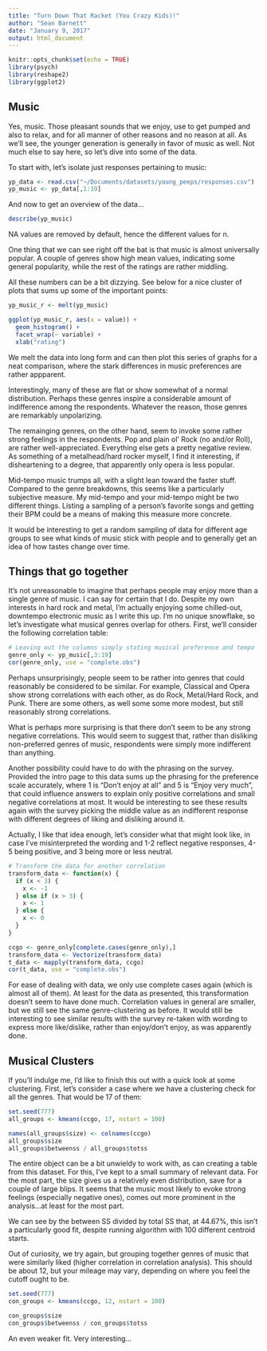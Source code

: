 ```yaml
---
title: "Turn Down That Racket (You Crazy Kids)!"
author: "Sean Barnett"
date: "January 9, 2017"
output: html_document
---
```


```r
knitr::opts_chunk$set(echo = TRUE)
library(psych)
library(reshape2)
library(ggplot2)
```

## Music

Yes, music. Those pleasant sounds that we enjoy, use to get pumped and also to relax, and for all manner of other reasons and no reason at all. As we'll see, the younger generation is generally in favor of music as well. Not much else to say here, so let's dive into some of the data.

To start with, let's isolate just responses pertaining to music:

```r
yp_data <- read.csv("~/Documents/datasets/young_peeps/responses.csv")
yp_music <- yp_data[,1:19]
```

And now to get an overview of the data...

```r
describe(yp_music)
```

NA values are removed by default, hence the different values for n.

One thing that we can see right off the bat is that music is almost universally popular. A couple of genres show high mean values, indicating some general popularity, while the rest of the ratings are rather middling.

All these numbers can be a bit dizzying. See below for a nice cluster of plots that sums up some of the important points:

```r
yp_music_r <- melt(yp_music)

ggplot(yp_music_r, aes(x = value)) + 
  geom_histogram() + 
  facet_wrap(~ variable) + 
  xlab("rating")
```

We melt the data into long form and can then plot this series of graphs for a neat comparison, where the stark differences in music preferences are rather appparent.

Interestingly, many of these are flat or show somewhat of a normal distribution. Perhaps these genres inspire a considerable amount of indifference among the respondents. Whatever the reason, those genres are remarkably unpolarizing.

The remainging genres, on the other hand, seem to invoke some rather strong feelings in the respondents. Pop and plain ol' Rock (no and/or Roll), are rather well-appreciated. Everything else gets a pretty negative review. As something of a metalhead/hard rocker myself, I find it interesting, if disheartening to a degree, that apparently only opera is less popular.

Mid-tempo music trumps all, with a slight lean toward the faster stuff. Compared to the genre breakdowns, this seems like a particularly subjective measure. My mid-tempo and your mid-tempo might be two different things. Listing a sampling of a person's favorite songs and getting their BPM could be a means of making this measure more concrete.

It would be interesting to get a random sampling of data for different age groups to see what kinds of music stick with people and to generally get an idea of how tastes change over time.

## Things that go together

It's not unreasonable to imagine that perhaps people may enjoy more than a single genre of music. I can say for certain that I do. Despite my own interests in hard rock and metal, I'm actually enjoying some chilled-out, downtempo electronic music as I write this up. I'm no unique snowflake, so let's investigate what musical genres overlap for others. First, we'll consider the following correlation table:

```r
# Leaving out the columns simply stating musical preference and tempo
genre_only <- yp_music[,3:19]
cor(genre_only, use = "complete.obs")
```

Perhaps unsurprisingly, people seem to be rather into genres that could reasonably be considered to be similar. For example, Classical and Opera show strong correlations with each other, as do Rock, Metal/Hard Rock, and Punk. There are some others, as well some some more modest, but still reasonably strong correlations.

What is perhaps more surprising is that there don't seem to be any strong negative correlations. This would seem to suggest that, rather than disliking non-preferred genres of music, respondents were simply more indifferent than anything. 

Another possibility could have to do with the phrasing on the survey. Provided the intro page to this data sums up the phrasing for the preference scale accurately, where 1 is "Don't enjoy at all" and 5 is "Enjoy very much", that could influence answers to explain only positive correlations and small negative correlations at most. It would be interesting to see these results again with the survey picking the middle value as an indifferent response with different degrees of liking and disliking around it.

Actually, I like that idea enough, let's consider what that might look like, in case I've misinterpreted the wording and 1-2 reflect negative responses, 4-5 being positive, and 3 being more or less neutral.

```r
# Transform the data for another correlation
transform_data <- function(x) {
  if (x < 3) {
    x <- -1
  } else if (x > 3) { 
    x <- 1
  } else { 
    x <- 0
  }
}

ccgo <- genre_only[complete.cases(genre_only),]
transform_data <- Vectorize(transform_data)
t_data <- mapply(transform_data, ccgo)
cor(t_data, use = "complete.obs")
```

For ease of dealing with data, we only use complete cases again (which is almost all of them). At least for the data as presented, this transformation doesn't seem to have done much. Correlation values in general are smaller, but we still see the same genre-clustering as before. It would still be interesting to see similar results with the survey re-taken with wording to express more like/dislike, rather than enjoy/don't enjoy, as was apparently done.

## Musical Clusters

If you'll indulge me, I'd like to finish this out with a quick look at some clustering. First, let's consider a case where we have a clustering check for all the genres. That would be 17 of them:

```r
set.seed(777)
all_groups <- kmeans(ccgo, 17, nstart = 100)

names(all_groups$size) <- colnames(ccgo)
all_groups$size
all_groups$betweenss / all_groups$totss
```

The entire object can be a bit unwieldy to work with, as can creating a table from this dataset. For this, I've kept to a small summary of relevant data. For the most part, the size gives us a relatively even distribution, save for a couple of large blips. It seems that the music most likely to evoke strong feelings (especially negative ones), comes out more prominent in the analysis...at least for the most part.

We can see by the between SS divided by total SS that, at 44.67%, this isn't a particularly good fit, despite running algorithm with 100 different centroid starts.

Out of curiosity, we try again, but grouping together genres of music that were similarly liked (higher correlation in correlation analysis). This should be about 12, but your mileage may vary, depending on where you feel the cutoff ought to be.

```r
set.seed(777)
con_groups <- kmeans(ccgo, 12, nstart = 100)

con_groups$size
con_groups$betweenss / con_groups$totss
```

An even weaker fit. Very interesting...

